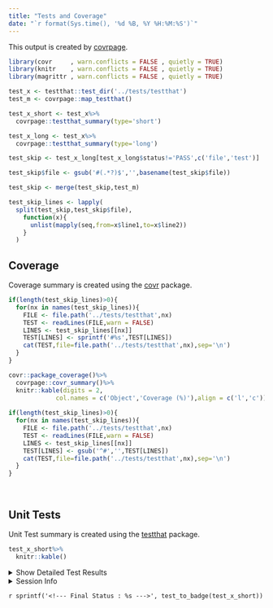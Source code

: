 ```yaml
---
title: "Tests and Coverage"
date: "`r format(Sys.time(), '%d %B, %Y %H:%M:%S')`"
---
```


This output is created by [covrpage](https://github.com/yonicd/covrpage).

```r
library(covr     , warn.conflicts = FALSE , quietly = TRUE)
library(knitr    , warn.conflicts = FALSE , quietly = TRUE)
library(magrittr , warn.conflicts = FALSE , quietly = TRUE)

```

```r

test_x <- testthat::test_dir('../tests/testthat')
test_m <- covrpage::map_testthat()
```
 
```r

test_x_short <- test_x%>%
  covrpage::testthat_summary(type='short')

test_x_long <- test_x%>%
  covrpage::testthat_summary(type='long')

```
 
```r
test_skip <- test_x_long[test_x_long$status!='PASS',c('file','test')]

test_skip$file <- gsub('#(.*?)$','',basename(test_skip$file))

test_skip <- merge(test_skip,test_m)

test_skip_lines <- lapply(
  split(test_skip,test_skip$file),
    function(x){
      unlist(mapply(seq,from=x$line1,to=x$line2))
    }
  )

```

## Coverage

Coverage summary is created using the [covr](https://github.com/r-lib/covr) package.

```r
if(length(test_skip_lines)>0){
  for(nx in names(test_skip_lines)){
    FILE <- file.path('../tests/testthat',nx)
    TEST <- readLines(FILE,warn = FALSE)
    LINES <- test_skip_lines[[nx]]
    TEST[LINES] <- sprintf('#%s',TEST[LINES])
    cat(TEST,file=file.path('../tests/testthat',nx),sep='\n')
  }
}

covr::package_coverage()%>%
  covrpage::covr_summary()%>%
  knitr::kable(digits = 2,
             col.names = c('Object','Coverage (%)'),align = c('l','c'))
  
if(length(test_skip_lines)>0){
  for(nx in names(test_skip_lines)){
    FILE <- file.path('../tests/testthat',nx)
    TEST <- readLines(FILE,warn = FALSE)
    LINES <- test_skip_lines[[nx]]
    TEST[LINES] <- gsub('^#','',TEST[LINES])
    cat(TEST,file=file.path('../tests/testthat',nx),sep='\n')
  }
}

```

<br>

## Unit Tests

Unit Test summary is created using the [testthat](https://github.com/r-lib/testthat) package.

```r

test_x_short%>%
  knitr::kable()

```

<details `r sprintf('%s',test_details(test_x_short))`>
  <summary> Show Detailed Test Results </summary>
 
```r

test_x_long%>%
  knitr::kable()

```

</details>

<details>
  <summary> Session Info </summary>
  
```r

x <- covrpage:::sinfo()

x$info%>%
  knitr::kable()

x$pkgs%>%
  knitr::kable()

```

</details>


`r sprintf('<!--- Final Status : %s --->', test_to_badge(test_x_short))`
